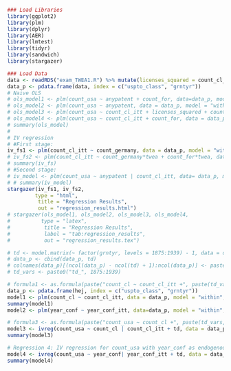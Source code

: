 ```r
### Load Libraries
library(ggplot2)
library(plm)
library(dplyr)
library(AER)
library(lmtest)
library(tidyr)
library(sandwich)
library(stargazer)

### Load Data
data <- readRDS("exam_TWEA1.R") %>% mutate(licenses_squared = count_cl_itt^2)
data_p <- pdata.frame(data, index = c("uspto_class", "grntyr")) 
# Naive OLS
# ols_model1 <- plm(count_usa ~ anypatent + count_for, data=data_p, model = "within", effect = "twoways")
# ols_model2 <- plm(count_usa ~ anypatent, data = data_p, model = "within", effect = "twoways")
# ols_model3 <- plm(count_usa ~ count_cl_itt + licenses_squared + count_for, data = data_p, model = "within", effect = "twoways")
# ols_model4 <- plm(count_usa ~ count_cl_itt + count_for, data = data_p, model = "within", effect = "twoways")
# summary(ols_model)
# 
# IV regression
# #First stage:
iv_fs1 <- plm(count_cl_itt ~ count_germany, data = data_p, model = "within", effect = "twoways")
# iv_fs2 <- plm(count_cl_itt ~ count_germany*twea + count_for*twea, data = data_p, model = "within", effect = "twoways")
# summary(iv_fs)
# #Second stage:
# iv_model <- plm(count_usa ~ anypatent | count_cl_itt, data= data_p, model = "within", effect = "twoways")
# # summary(iv_model)
stargazer(iv_fs1, iv_fs2,
         type = "html",
          title = "Regression Results",
          out = "regression_results.html")
# stargazer(ols_model1, ols_model2, ols_model3, ols_model4,
#          type = "latex",
#           title = "Regression Results",
#           label = "tab:regression_results",
#           out = "regression_results.tex")

```

```r
# td <- model.matrix(~ factor(grntyr, levels = 1875:1939) - 1, data = data)
# data_p <- cbind(data_p, td)
# colnames(data_p)[(ncol(data_p) - ncol(td) + 1):ncol(data_p)] <- paste0("td_", 1875:1939)
# td_vars <- paste0("td_", 1875:1939)

# formula1 <- as.formula(paste("count_cl ~ count_cl_itt +", paste(td_vars, collapse = " + ")))
data_p <- pdata.frame(hej, index = c("uspto_class", "grntyr"))
model1 <- plm(count_cl ~ count_cl_itt, data = data_p, model = "within", effect = "twoways")
summary(model1)
model2 <- plm(year_conf ~ year_conf_itt, data=data_p, model = "within", effect = "twoways")

# formula3 <- as.formula(paste("count_usa ~ count_cl +", paste(td_vars, collapse = " + ")))
model3 <- ivreg(count_usa ~ count_cl | count_cl_itt + td, data = data_p)
summary(model3)

# Regression 4: IV regression for count_usa with year_conf as endogenous (Two-way effects)
model4 <- ivreg(count_usa ~ year_conf| year_conf_itt + td, data = data_p)
summary(model4)
```

